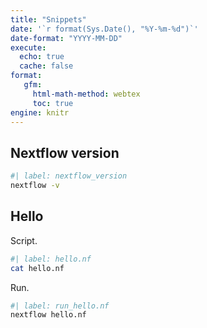 ```yaml
---
title: "Snippets"
date: '`r format(Sys.Date(), "%Y-%m-%d")`'
date-format: "YYYY-MM-DD"
execute:
  echo: true
  cache: false
format:
   gfm:
     html-math-method: webtex
     toc: true
engine: knitr
---
```


## Nextflow version

```bash
#| label: nextflow_version
nextflow -v
```

## Hello

Script.

```bash
#| label: hello.nf
cat hello.nf
```

Run.

```bash
#| label: run_hello.nf
nextflow hello.nf
```
